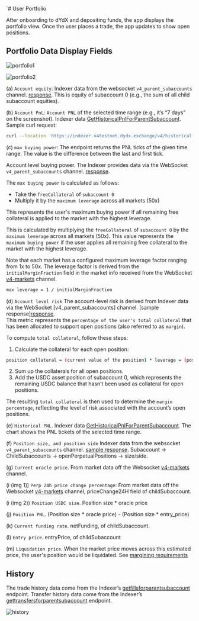 `# User Portfolio

After onboarding to dYdX and depositing funds, the app displays the portfolio view. Once the user places a trade, the app updates to show open positions.


## Portfolio Data Display Fields

![portfolio1](/portfolio1.png)

![portfolio2](/portfolio2.png)


(a) `Account equity`: 
Indexer data from the websocket `v4_parent_subaccounts` channel. [response](/types/parent_subaccounts_update_message). 
This is equity of subaccount 0 (e.g., the sum of all child subaccount equities).

(b) `Account PnL`: 
`Account PNL` of the selected time range (e.g., it’s “7 days” on the screenshot). 
Indexer data [GetHistoricalPnlForParentSubaccount](/indexer-client/http#get-parent-historical-pnl). Sample curl request:

```bash
curl --location 'https://indexer.v4testnet.dydx.exchange/v4/historical-pnl/parentSubaccountNumber?address=dydx1k93udthd0vtzjk465f846qzea3fzq7axnmfqyz&parentSubaccountNumber=0'
 ```
(c) `max buying power`:
The endpoint returns the PNL ticks of the given time range.  The value is the difference between the last and first tick.

Account level buying power.  The Indexer provides data via the WebSocket `v4_parent_subaccounts` channel. [response](/types/parent_subaccounts_update_message).  

The `max buying power` is calculated as follows:
- Take the `freeCollateral` of `subaccount 0`
- Multiply it by the `maximum leverage` across all markets (50x)

This represents the user's maximum buying power if all remaining free collateral is applied to the market with the highest leverage.

This is calculated by multiplying the `freeCollateral` of `subaccount 0` by the `maximum leverage` across all markets (50x). 
This value represents the `maximum buying power` if the user applies all remaining free collateral to the market with the highest leverage.

Note that each market has a configured maximum leverage factor ranging from 1x to 50x. The leverage factor is derived from the `initialMarginFraction` field in the market info received from the WebSocket [v4-markets](/indexer-client/websockets#markets) channel.

```bash
max leverage = 1 / initialMarginFraction
```

(d) `Account level risk`
The account-level risk is derived from Indexer data via the WebSocket [v4_parent_subaccounts] channel.  [sample response][response](/types/parent_subaccounts_update_message).  
This metric represents the `percentage of the user's total collateral` that has been allocated to support open positions (also referred to as `margin`).

To compute `total collateral`, follow these steps:

1. Calculate the collateral for each open position:

```bash
position collateral = (current value of the position) * leverage = (position size * current oracle price) * leverage
```

2. Sum up the collaterals for all open positions.
3. Add the USDC asset position of subaccount 0, which represents the remaining USDC balance that hasn’t been used as collateral for open positions.

The resulting `total collateral` is then used to determine the `margin percentage`, reflecting the level of risk associated with the account’s open positions.


(e) `Historical PNL`.  Indexer data [GetHistoricalPnlForParentSubaccount](/indexer-client/http#get-parent-historical-pnl).  The chart shows the PNL tickets of the selected time range.

(f) `Position size, and position side`   Indexer data from the websocket  `v4_parent_subaccounts` channel.  [sample response]([response](/types/parent_subaccounts_update_message)).  Subaccount -> ChildSubaccounts -> openPerpetualPositions -> size/side.

(g) `Current oracle price`.  From market data off the Websocket [v4-markets](/indexer-client/websockets#markets) channel.

(i (img 1)) `Perp 24h price change percentage`:  From market data off the Websocket [v4-markets](/indexer-client/websockets#markets) channel, priceChange24H field of childSubaccount.

(i (img 2)) `Position USDC size`.  Position size * oracle price

(j) `Position PNL`. (Position size * oracle price) - (Position size * entry_price)

(k) `Current funding rate`.  netFunding, of childSubaccount.

(l) `Entry price`.  entryPrice, of childSubaccount

(m) `Liquidation price`.  When the market price moves across this estimated price, the user's position would be liquidated. See [margining requirements](/concepts/trading/margin)


## History

The trade history data come from the Indexer’s [getfillsforparentsubaccount](/indexer-client/http#get-parent-fills) endpoint. 
Transfer history data come from the Indexer’s [gettransfersforparentsubaccount](/indexer-client/http#get-parent-transfers) endpoint.

![history](/history.png)